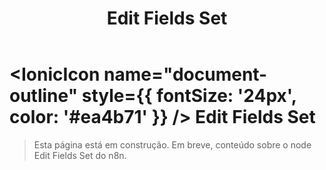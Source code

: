 ﻿---
title: Edit Fields Set
sidebar_position: 2
description: Página em construção.
---

# <IonicIcon name="document-outline" style={{ fontSize: '24px', color: '#ea4b71' }} /> Edit Fields Set

> Esta página está em construção. Em breve, conteúdo sobre o node Edit Fields Set do n8n.

